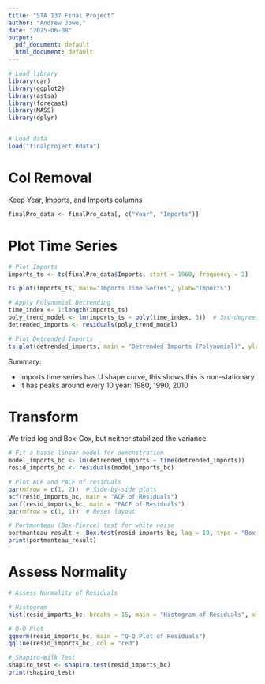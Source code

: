 ```yaml
---
title: "STA 137 Final Project"
author: "Andrew Jowe,"
date: "2025-06-08"
output:
  pdf_document: default
  html_document: default
---
```


```r
# Load library
library(car)
library(ggplot2)
library(astsa)
library(forecast)
library(MASS)
library(dplyr)


# Load data
load("finalproject.Rdata")
```

# Col Removal
Keep Year, Imports, and Imports columns
```r
finalPro_data <- finalPro_data[, c("Year", "Imports")]
```

# Plot Time Series
```r
# Plot Imports
imports_ts <- ts(finalPro_data$Imports, start = 1960, frequency = 2)

ts.plot(imports_ts, main="Imports Time Series", ylab="Imports")
```

```r
# Apply Polynomial Detrending
time_index <- 1:length(imports_ts)
poly_trend_model <- lm(imports_ts ~ poly(time_index, 3))  # 3rd-degree polynomial trend
detrended_imports <- residuals(poly_trend_model)

# Plot Detrended Imports
ts.plot(detrended_imports, main = "Detrended Imports (Polynomial)", ylab = "Residuals")
```

Summary:

- Imports time series has U shape curve, this shows this is non-stationary
- It has peaks around every 10 year: 1980, 1990, 2010

# Transform
We tried log and Box-Cox, but neither stabilized the variance.

```r
# Fit a basic linear model for demonstration
model_imports_bc <- lm(detrended_imports ~ time(detrended_imports))
resid_imports_bc <- residuals(model_imports_bc)

# Plot ACF and PACF of residuals
par(mfrow = c(1, 2))  # Side-by-side plots
acf(resid_imports_bc, main = "ACF of Residuals")
pacf(resid_imports_bc, main = "PACF of Residuals")
par(mfrow = c(1, 1))  # Reset layout
```

```r
# Portmanteau (Box-Pierce) test for white noise
portmanteau_result <- Box.test(resid_imports_bc, lag = 10, type = "Box-Pierce")
print(portmanteau_result)
```

# Assess Normality
```r
# Assess Normality of Residuals

# Histogram
hist(resid_imports_bc, breaks = 15, main = "Histogram of Residuals", xlab = "Residuals", col = "lightblue", border = "white")

# Q-Q Plot
qqnorm(resid_imports_bc, main = "Q-Q Plot of Residuals")
qqline(resid_imports_bc, col = "red")

# Shapiro-Wilk Test
shapiro_test <- shapiro.test(resid_imports_bc)
print(shapiro_test)
```